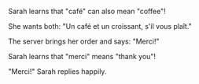 Sarah learns that "café" can also mean "coffee"!

She wants both: "Un café et un croissant, s'il vous plaît."

The server brings her order and says: "Merci!"

Sarah learns that "merci" means "thank you"!

"Merci!" Sarah replies happily. 